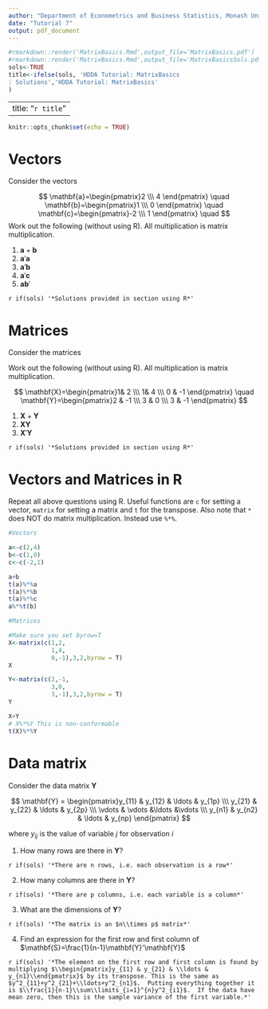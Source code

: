 ```yaml
---
author: "Department of Econometrics and Business Statistics, Monash University"
date: "Tutorial 7"
output: pdf_document
---
```


```r
#rmarkdown::render('MatrixBasics.Rmd',output_file='MatrixBasics.pdf')
#rmarkdown::render('MatrixBasics.Rmd',output_file='MatrixBasicsSols.pdf')
sols<-TRUE
title<-ifelse(sols, 'HDDA Tutorial: MatrixBasics
: Solutions','HDDA Tutorial: MatrixBasics'
)
```

---
title: "`r title`"
---

```r
knitr::opts_chunk$set(echo = TRUE)
```

# Vectors

Consider the vectors

$$
\mathbf{a}=\begin{pmatrix}2 \\\ 4 \end{pmatrix} \quad \mathbf{b}=\begin{pmatrix}1 \\\ 0 \end{pmatrix} \quad \mathbf{c}=\begin{pmatrix}-2 \\\ 1 \end{pmatrix} \quad
$$
Work out the following (without using R). All multiplication is matrix multiplication.

1. $\mathbf{a}+\mathbf{b}$
2. $\mathbf{a}'\mathbf{a}$
3. $\mathbf{a}'\mathbf{b}$
4. $\mathbf{a}'\mathbf{c}$
5. $\mathbf{a}\mathbf{b}'$

`r if(sols) '*Solutions provided in section using R*'`

# Matrices

Consider the matrices

Work out the following (without using R). All multiplication is matrix multiplication.

$$
\mathbf{X}=\begin{pmatrix}1& 2 \\\ 1& 4 \\\ 0 & -1 \end{pmatrix} \quad \mathbf{Y}=\begin{pmatrix}2 & -1 \\\ 3 & 0 \\\ 3 & -1 \end{pmatrix}
$$

1. $\mathbf{X}+\mathbf{Y}$
2. $\mathbf{X}\mathbf{Y}$
3. $\mathbf{X}'\mathbf{Y}$

`r if(sols) '*Solutions provided in section using R*'`

# Vectors and Matrices in R

Repeat all above questions using R.  Useful functions are `c` for setting a vector, `matrix` for setting a matrix and `t` for the transpose.  Also note that `*` does NOT do matrix multiplication.  Instead use `%*%`.

```r
#Vectors

a<-c(2,4)
b<-c(1,0)
c<-c(-2,1)

a+b
t(a)%*%a
t(a)%*%b
t(a)%*%c
a%*%t(b)

#Matrices

#Make sure you set byrow=T
X<-matrix(c(1,2,
            1,4,
            0,-1),3,2,byrow = T)
X

Y<-matrix(c(2,-1,
            3,0,
            3,-1),3,2,byrow = T)
Y

X+Y
# X%*%Y This is non-conformable
t(X)%*%Y
```

# Data matrix

Consider the data matrix $\mathbf{Y}$

$$
\mathbf{Y} = \begin{pmatrix}y_{11} & y_{12} & \ldots & y_{1p} \\\ y_{21} & y_{22} & \ldots & y_{2p} \\\ \vdots & \vdots &\ldots &\vdots \\\ y_{n1} & y_{n2} & \ldots & y_{np} \end{pmatrix}
$$

where $y_{ij}$ is the value of variable $j$ for observation $i$ 

1. How many rows are there in $\mathbf{Y}$?

`r if(sols) '*There are n rows, i.e. each observation is a row*'`

2. How many columns are there in $\mathbf{Y}$?

`r if(sols) '*There are p columns, i.e. each variable is a column*'`

3. What are the dimensions of $\mathbf{Y}$?

`r if(sols) '*The matrix is an $n\\times p$ matrix*'`

4. Find an expression for the first row and first column of $\mathbf{S}=\frac{1}{n-1}\mathbf{Y}'\mathbf{Y}$

`r if(sols) '*The element on the first row and first column is found by multiplying $\\begin{pmatrix}y_{11} & y_{21} & \\ldots & y_{n1}\\end{pmatrix}$ by its transpose. This is the same as $y^2_{11}+y^2_{21}+\\ldots+y^2_{n1}$.  Putting everything together it is $\\frac{1}{n-1}\\sum\\limits_{i=1}^{n}y^2_{i1}$.  If the data have mean zero, then this is the sample variance of the first variable.*'`
